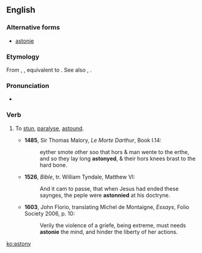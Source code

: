 ==English==

===Alternative forms===
* {{qualifier|obsolete}} [[astonie]]

===Etymology===
From {{etyl|enm|en}} {{term|astonien|lang=enm}}, {{term|astunien|lang=enm}}, equivalent to {{prefix|a|stun}}. See also {{l/en|astone}}, {{l/en|astonish}}.

===Pronunciation===
* {{a|UK}} {{IPA|/əˈstɒni/}}

===Verb===
{{en-verb|astonies|astonying|astonied}}

# {{archaic}} To [[stun]], [[paralyse]], [[astound]].
#*'''1485''', Sir Thomas Malory, ''Le Morte Darthur'', Book I.14:
#*:eyther smote other soo that hors & man wente to the erthe, and so they lay long '''astonyed''', & their hors knees brast to the hard bone.
#*'''1526''', ''Bible'', tr. William Tyndale, Matthew VI:
#*:And it cam to passe, that when Jesus had ended these saynges, the peple were '''astonnied''' at his doctryne.
#* '''1603''', John Florio, translating Michel de Montaigne, ''Essays'', Folio Society 2006, p. 10:
#*: Verily the violence of a griefe, being extreme, must needs '''astonie''' the mind, and hinder the liberty of her actions.

[[ko:astony]]